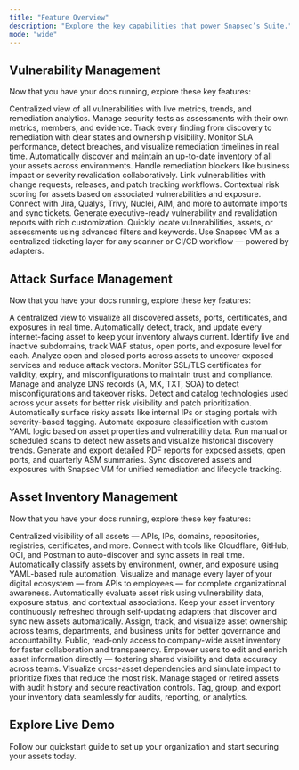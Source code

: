 ```yaml
---
title: "Feature Overview"
description: "Explore the key capabilities that power Snapsec’s Suite."
mode: "wide"
---
```



## Vulnerability Management

Now that you have your docs running, explore these key features:
<CardGroup cols={4}>

<Card title="Unified Vulnerability Dashboard" icon="chart-column" href="/features/vm/unified-dashboard">
  Centralized view of all vulnerabilities with live metrics, trends, and remediation analytics.
</Card>

<Card title="Assessment-Based Workflow" icon="clipboard-list" href="/features/vm/assessments">
  Manage security tests as assessments with their own metrics, members, and evidence.
</Card>


<Card title="Complete Vulnerability Lifecycle" icon="arrows-rotate" href="/features/vm/vulnerability-lifecycle">
  Track every finding from discovery to remediation with clear states and ownership visibility.
</Card>

<Card title="Automated SLA Tracking" icon="clock" href="/features/vm/sla-analytics">
  Monitor SLA performance, detect breaches, and visualize remediation timelines in real time.
</Card>

<Card title="Automatic Asset Inventory" icon="magnifying-glass" href="/features/vm/asset-catalog">
Automatically discover and maintain an up-to-date inventory of all your assets across environments.
</Card>


<Card title="Blocker Management" icon="road-barrier" href="/features/vm/blockers">
  Handle remediation blockers like business impact or severity revalidation collaboratively.
</Card>

<Card title="Change Management" icon="spinner" href="/features/vm/change-management">
  Link vulnerabilities with change requests, releases, and patch tracking workflows.
</Card>

<Card title="Asset Risk Scoring" icon="skull-crossbones" href="/features/vm/assets">
  Contextual risk scoring for assets based on associated vulnerabilities and exposure.
</Card>

<Card title="Integrations Ecosystem" icon="plug" href="/features/vm/integrations">
  Connect with Jira, Qualys, Trivy, Nuclei, AIM, and more to automate imports and sync tickets.
</Card>

<Card title="Vulnerability Reports" icon="file-chart-column" href="/features/vm/reports">
  Generate executive-ready vulnerability and revalidation reports with rich customization.
</Card>

<Card title="Intelligent Search & Filtering" icon="magnifying-glass" href="/features/vm/search">
  Quickly locate vulnerabilities, assets, or assessments using advanced filters and keywords.
</Card>

<Card title="Univeral Tool Support" icon="magnifying-glass" href="/features/vm/universal-ticketing">
Use Snapsec VM as a centralized ticketing layer for any scanner or CI/CD workflow — powered by adapters.
</Card>





</CardGroup>















## Attack Surface Management

Now that you have your docs running, explore these key features:
<CardGroup cols={4}>

<Card title="Unified Attack Surface Dashboard" icon="display" href="/features/asm/dashboard">
  A centralized view to visualize all discovered assets, ports, certificates, and exposures in real time.
</Card>

<Card title="Continuous Asset Discovery" icon="radar" href="/features/asm/asset-discovery">
  Automatically detect, track, and update every internet-facing asset to keep your inventory always current.
</Card>

<Card title="Subdomain Monitoring" icon="globe" href="/features/asm/subdomains">
  Identify live and inactive subdomains, track WAF status, open ports, and exposure level for each.
</Card>

<Card title="Port & Service Analysis" icon="hexagon-nodes" href="/features/asm/ports">
  Analyze open and closed ports across assets to uncover exposed services and reduce attack vectors.
</Card>

<Card title="Certificate Intelligence" icon="shield-check" href="/features/asm/certificates">
  Monitor SSL/TLS certificates for validity, expiry, and misconfigurations to maintain trust and compliance.
</Card>

<Card title="DNS Record Mapping" icon="server" href="/features/asm/dns-records">
  Manage and analyze DNS records (A, MX, TXT, SOA) to detect misconfigurations and takeover risks.
</Card>

<Card title="Technology Fingerprinting" icon="microchip" href="/features/asm/technologies">
  Detect and catalog technologies used across your assets for better risk visibility and patch prioritization.
</Card>

<Card title="Exposure Detection Engine" icon="terminal" href="/features/asm/exposures">
  Automatically surface risky assets like internal IPs or staging portals with severity-based tagging.
</Card>

<Card title="YAML Rule Engine" icon="laptop-code" href="/features/asm/rules">
  Automate exposure classification with custom YAML logic based on asset properties and vulnerability data.
</Card>

<Card title="Scans & Scheduling" icon="magnifying-glass" href="/features/asm/scans">
  Run manual or scheduled scans to detect new assets and visualize historical discovery trends.
</Card>

<Card title="Automated Reporting" icon="file-text" href="/features/asm/reports">
  Generate and export detailed PDF reports for exposed assets, open ports, and quarterly ASM summaries.
</Card>

<Card title="Integration with VM" icon="link" href="/features/asm/integrations">
  Sync discovered assets and exposures with Snapsec VM for unified remediation and lifecycle tracking.
</Card>

</CardGroup>












## Asset Inventory Management  
Now that you have your docs running, explore these key features:

<CardGroup cols={4}>

<Card title="Unified Asset Inventory" icon="grid-2" href="/features/aim/unified-inventory">
  Centralized visibility of all assets — APIs, IPs, domains, repositories, registries, certificates, and more.
</Card>

<Card title="Automated Discovery & Integrations" icon="plug" href="/features/aim/integrations">
  Connect with tools like Cloudflare, GitHub, OCI, and Postman to auto-discover and sync assets in real time.
</Card>

<Card title="Dynamic Asset Classification" icon="wand-magic-sparkles" href="/features/aim/classifiers">
  Automatically classify assets by environment, owner, and exposure using YAML-based rule automation.
</Card>

<Card title="360° Asset Coverage & Visibility" icon="chart-line" href="/features/aim/dashboard">
Visualize and manage every layer of your digital ecosystem — from APIs to employees — for complete organizational awareness.
</Card>

<Card title="Automatic Risk Assessment" icon="code" href="/features/aim/auto-risk-assessment">
Automatically evaluate asset risk using vulnerability data, exposure status, and contextual associations.
</Card>

<Card title="Auto Updating Asset Catalog" icon="globe" href="/features/aim/auto-updating">
Keep your asset inventory continuously refreshed through self-updating adapters that discover and sync new assets automatically.
</Card>

<Card title="Ownership & Accountability Mapping" icon="shield-check" href="/features/aim/ownership">
Assign, track, and visualize asset ownership across teams, departments, and business units for better governance and accountability.
</Card>

<Card title="Global Asset Search" icon="boxes" href="/features/aim/global-search">
Public, read-only access to company-wide asset inventory for faster collaboration and transparency.
</Card>

<Card title="Collaborative Editing" icon="users" href="/features/aim/collaborative-editing">
Empower users to edit and enrich asset information directly — fostering shared visibility and data accuracy across teams.
</Card>

<Card title="Blast Radius Explorer" icon="building" href="/features/aim/blast-radius">
Visualize cross-asset dependencies and simulate impact to prioritize fixes that reduce the most risk.
</Card>

<Card title="Decommissioned Asset Lifecycle" icon="recycle" href="/features/aim/decommissioned-assets">
  Manage staged or retired assets with audit history and secure reactivation controls.
</Card>

<Card title="Tags, Groups & Export Engine" icon="tag" href="/features/aim/tags-groups-export">
  Tag, group, and export your inventory data seamlessly for audits, reporting, or analytics.
</Card>

</CardGroup>







## Explore Live Demo

<Card title="Get Started with Snapsec Suite" icon="arrow-right" href="https://suite.snapsec.co/demo">
  Follow our quickstart guide to set up your organization and start securing your assets today.
</Card>
